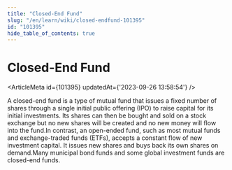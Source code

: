 ```yaml
---
title: "Closed-End Fund"
slug: "/en/learn/wiki/closed-endfund-101395"
id: "101395"
hide_table_of_contents: true
---
```



# Closed-End Fund

<ArticleMeta id={101395} updatedAt={'2023-09-26 13:58:54'} />
<div className='border-solid border-b border-t-0 my-4 border-[var(--ifm-color-gray-300)]' />

A closed-end fund is a type of mutual fund that issues a fixed number of shares through a single initial public offering (IPO) to raise capital for its initial investments. Its shares can then be bought and sold on a stock exchange but no new shares will be created and no new money will flow into the fund.In contrast, an open-ended fund, such as most mutual funds and exchange-traded funds (ETFs), accepts a constant flow of new investment capital. It issues new shares and buys back its own shares on demand.Many municipal bond funds and some global investment funds are closed-end funds.
